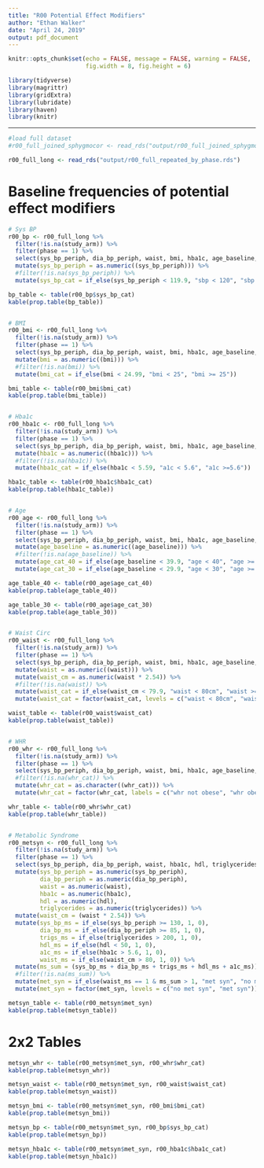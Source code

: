 ```yaml
---
title: "R00 Potential Effect Modifiers"
author: "Ethan Walker"
date: "April 24, 2019"
output: pdf_document
---
```


```r
knitr::opts_chunk$set(echo = FALSE, message = FALSE, warning = FALSE,
                      fig.width = 8, fig.height = 6)
```


```r
library(tidyverse)
library(magrittr)
library(gridExtra)
library(lubridate)
library(haven)
library(knitr)
```

---

```r
#load full dataset
#r00_full_joined_sphygmocor <- read_rds("output/r00_full_joined_sphygmocor.RDS")

r00_full_long <- read_rds("output/r00_full_repeated_by_phase.rds")
```

# Baseline frequencies of potential effect modifiers
```r
# Sys BP
r00_bp <- r00_full_long %>%
  filter(!is.na(study_arm)) %>% 
  filter(phase == 1) %>% 
  select(sys_bp_periph, dia_bp_periph, waist, bmi, hba1c, age_baseline, whr_cat) %>% 
  mutate(sys_bp_periph = as.numeric((sys_bp_periph))) %>% 
  #filter(!is.na(sys_bp_periph)) %>% 
  mutate(sys_bp_cat = if_else(sys_bp_periph < 119.9, "sbp < 120", "sbp >=120"))

bp_table <- table(r00_bp$sys_bp_cat)
kable(prop.table(bp_table))


# BMI
r00_bmi <- r00_full_long %>%
  filter(!is.na(study_arm)) %>% 
  filter(phase == 1) %>% 
  select(sys_bp_periph, dia_bp_periph, waist, bmi, hba1c, age_baseline, whr_cat) %>% 
  mutate(bmi = as.numeric((bmi))) %>% 
  #filter(!is.na(bmi)) %>% 
  mutate(bmi_cat = if_else(bmi < 24.99, "bmi < 25", "bmi >= 25")) 

bmi_table <- table(r00_bmi$bmi_cat)
kable(prop.table(bmi_table))


# Hba1c
r00_hba1c <- r00_full_long %>%
  filter(!is.na(study_arm)) %>% 
  filter(phase == 1) %>% 
  select(sys_bp_periph, dia_bp_periph, waist, bmi, hba1c, age_baseline, whr_cat) %>% 
  mutate(hba1c = as.numeric((hba1c))) %>% 
  #filter(!is.na(hba1c)) %>% 
  mutate(hba1c_cat = if_else(hba1c < 5.59, "a1c < 5.6", "a1c >=5.6")) 

hba1c_table <- table(r00_hba1c$hba1c_cat)
kable(prop.table(hba1c_table))


# Age
r00_age <- r00_full_long %>%
  filter(!is.na(study_arm)) %>% 
  filter(phase == 1) %>% 
  select(sys_bp_periph, dia_bp_periph, waist, bmi, hba1c, age_baseline, whr_cat) %>% 
  mutate(age_baseline = as.numeric((age_baseline))) %>% 
  #filter(!is.na(age_baseline)) %>% 
  mutate(age_cat_40 = if_else(age_baseline < 39.9, "age < 40", "age >= 40")) %>% 
  mutate(age_cat_30 = if_else(age_baseline < 29.9, "age < 30", "age >= 30")) 

age_table_40 <- table(r00_age$age_cat_40)
kable(prop.table(age_table_40))

age_table_30 <- table(r00_age$age_cat_30)
kable(prop.table(age_table_30))


# Waist Circ
r00_waist <- r00_full_long %>%
  filter(!is.na(study_arm)) %>% 
  filter(phase == 1) %>% 
  select(sys_bp_periph, dia_bp_periph, waist, bmi, hba1c, age_baseline, whr_cat) %>% 
  mutate(waist = as.numeric((waist))) %>% 
  mutate(waist_cm = as.numeric(waist * 2.54)) %>% 
  #filter(!is.na(waist)) %>% 
  mutate(waist_cat = if_else(waist_cm < 79.9, "waist < 80cm", "waist >= 80cm")) %>% 
  mutate(waist_cat = factor(waist_cat, levels = c("waist < 80cm", "waist >= 80cm")))

waist_table <- table(r00_waist$waist_cat)
kable(prop.table(waist_table))


# WHR
r00_whr <- r00_full_long %>%
  filter(!is.na(study_arm)) %>% 
  filter(phase == 1) %>% 
  select(sys_bp_periph, dia_bp_periph, waist, bmi, hba1c, age_baseline, whr_cat) %>% 
  #filter(!is.na(whr_cat)) %>% 
  mutate(whr_cat = as.character((whr_cat))) %>% 
  mutate(whr_cat = factor(whr_cat, labels = c("whr not obese", "whr obese")))

whr_table <- table(r00_whr$whr_cat)
kable(prop.table(whr_table))


# Metabolic Syndrome
r00_metsyn <- r00_full_long %>%
  filter(!is.na(study_arm)) %>% 
  filter(phase == 1) %>% 
  select(sys_bp_periph, dia_bp_periph, waist, hba1c, hdl, triglycerides) %>% 
  mutate(sys_bp_periph = as.numeric(sys_bp_periph),
         dia_bp_periph = as.numeric(dia_bp_periph),
         waist = as.numeric(waist),
         hba1c = as.numeric(hba1c),
         hdl = as.numeric(hdl),
         triglycerides = as.numeric(triglycerides)) %>% 
  mutate(waist_cm = (waist * 2.54)) %>% 
  mutate(sys_bp_ms = if_else(sys_bp_periph >= 130, 1, 0),
         dia_bp_ms = if_else(dia_bp_periph >= 85, 1, 0),
         trigs_ms = if_else(triglycerides > 200, 1, 0),
         hdl_ms = if_else(hdl < 50, 1, 0),
         a1c_ms = if_else(hba1c > 5.6, 1, 0),
         waist_ms = if_else(waist_cm > 80, 1, 0)) %>% 
  mutate(ms_sum = (sys_bp_ms + dia_bp_ms + trigs_ms + hdl_ms + a1c_ms)) %>% 
  #filter(!is.na(ms_sum)) %>% 
  mutate(met_syn = if_else(waist_ms == 1 & ms_sum > 1, "met syn", "no met syn")) %>% 
  mutate(met_syn = factor(met_syn, levels = c("no met syn", "met syn")))

metsyn_table <- table(r00_metsyn$met_syn)
kable(prop.table(metsyn_table))
```

# 2x2 Tables
```r
metsyn_whr <- table(r00_metsyn$met_syn, r00_whr$whr_cat)
kable(prop.table(metsyn_whr))

metsyn_waist <- table(r00_metsyn$met_syn, r00_waist$waist_cat)
kable(prop.table(metsyn_waist))

metsyn_bmi <- table(r00_metsyn$met_syn, r00_bmi$bmi_cat)
kable(prop.table(metsyn_bmi))

metsyn_bp <- table(r00_metsyn$met_syn, r00_bp$sys_bp_cat)
kable(prop.table(metsyn_bp))

metsyn_hba1c <- table(r00_metsyn$met_syn, r00_hba1c$hba1c_cat)
kable(prop.table(metsyn_hba1c))
```

